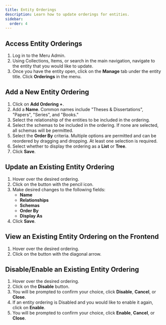 ```yaml
---
title: Entity Orderings
description: Learn how to update orderings for entities.
sidebar:
  order: 4
---
```



<LinkCard title="Glossary" href="/reference/glossary" />

## Access Entity Orderings

<Steps>

1. Log in to the Meru Admin.
2. Using Collections, Items, or search in the main navigation, navigate to the entity that you would like to update.
3. Once you have the entity open, click on the **Manage** tab under the entity title. Click **Orderings** in the menu.

</Steps>

## Add a New Entity Ordering

<Steps>

1. Click on **Add Ordering +**.
2. Add a **Name**. Common names include "Theses & Dissertations", "Papers", "Series", and "Books."
3. Select the relationship of the entities to be included in the ordering.
4. Select the schemas to be included in the ordering. If none are selected, all schemas will be permitted.
5. Select the **Order By** criteria. Multiple options are permitted and can be reordered by dragging and dropping. At least one selection is required.
6. Select whether to display the ordering as a **List** or **Tree**.
7. Click **Save**.
</Steps>

## Update an Existing Entity Ordering

<Steps>

1. Hover over the desired ordering.
2. Click on the button with the pencil icon.
3. Make desired changes to the following fields:
    - **Name**
    - **Relationships**
    - **Schemas**
    - **Order By**
    - **Display As**
7. Click **Save**.

</Steps>

## View an Existing Entity Ordering on the Frontend

<Steps>

1. Hover over the desired ordering.
2. Click on the button with the diagonal arrow.

</Steps>

## Disable/Enable an Existing Entity Ordering

<Steps>

1. Hover over the desired ordering.
2. Click on the **Disable** button.
3. You will be prompted to confirm your choice, click **Disable**, **Cancel**, or **Close**.
4. If an entity ordering is Disabled and you would like to enable it again, click on **Enable**.
5. You will be prompted to confirm your choice, click **Enable**, **Cancel**, or **Close**.

</Steps>
